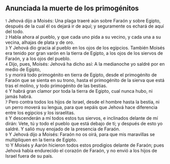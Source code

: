 == Anunciada la muerte de los primogénitos ==

{{anchor|1}} <small>1</small> Jehová dijo a Moisés: Una plaga traeré aún sobre Faraón y sobre Egipto, después de la cual él os dejará ir de aquí; y seguramente os echará de aquí del todo.<br>
{{anchor|2}} <small>2</small> Habla ahora al pueblo, y que cada uno pida a su vecino, y cada una a su vecina, alhajas de plata y de oro.<br>
{{anchor|3}} <small>3</small> Y Jehová dio gracia al pueblo en los ojos de los egipcios. También Moisés era tenido por gran varón en la tierra de Egipto, a los ojos de los siervos de Faraón, y a los ojos del pueblo.<br>
{{anchor|4}} <small>4</small> Dijo, pues, Moisés: Jehová ha dicho así: A la medianoche yo saldré por en medio de Egipto,<br>
{{anchor|5}} <small>5</small> y morirá todo primogénito en tierra de Egipto, desde el primogénito de Faraón que se sienta en su trono, hasta el primogénito de la sierva que está tras el molino, y todo primogénito de las bestias.<br>
{{anchor|6}} <small>6</small> Y habrá gran clamor por toda la tierra de Egipto, cual nunca hubo, ni jamás habrá.<br>
{{anchor|7}} <small>7</small> Pero contra todos los hijos de Israel, desde el hombre hasta la bestia, ni un perro moverá su lengua, para que sepáis que Jehová hace diferencia entre los egipcios y los israelitas.<br>
{{anchor|8}} <small>8</small> Y descenderán a mí todos estos tus siervos, e inclinados delante de mí dirán: Vete, tú y todo el pueblo que está debajo de ti; y después de esto yo saldré. Y salió muy enojado de la presencia de Faraón.<br>
{{anchor|9}} <small>9</small> Y Jehová dijo a Moisés: Faraón no os oirá, para que mis maravillas se multipliquen en la tierra de Egipto.<br>
{{anchor|10}} <small>10</small> Y Moisés y Aarón hicieron todos estos prodigios delante de Faraón; pues Jehová había endurecido el corazón de Faraón, y no envió a los hijos de Israel fuera de su país.<br>
